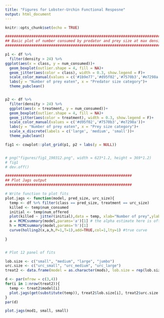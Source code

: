 ```yaml
---
title: "Figures for Lobster-Urchin Functional Resposne"
output: html_document
---
```


```r
knitr::opts_chunk$set(echo = TRUE)
```

```r

###############################################################################
## Basic plot of number consumed by predator and prey size at max density
##############################################################################

p1 <- df %>%
  filter(density > 24) %>%
ggplot(aes(x = class, y = num_consumed))+
  geom_boxplot(outlier.shape = 4, fill = NA)+
  geom_jitter(aes(color = class), width = 0.3, show.legend = F)+
  scale_color_manual(values = c('#1b9e77','#d95f02','#7570b3','#e7298a'))+
  labs(y = "Number of prey eaten", x = "Predator size category")+
  theme_pubclean()


p2 <- df %>%
  filter(density > 24) %>%
  ggplot(aes(x = treatment, y = num_consumed))+
  geom_boxplot(outlier.shape = 4, fill = NA)+
  geom_jitter(aes(color = treatment), width = 0.3, show.legend = F)+
  scale_color_manual(values = c('#d95f02','#7570b3','#e7298a'))+
  labs(y = "Number of prey eaten", x = "Prey size category")+
  scale_x_discrete(labels = c('large', 'medium', 'small'))+
  theme_pubclean()

fig1 <- cowplot::plot_grid(p1, p2 + labs(y = NULL))


# png("figures/fig1_190312.png", width = 623*1.2, height = 369*1.2)
# fig1
# dev.off()
```

```r

##########################################################
## Plot Jags output
##########################################################

# Write function to plot fits
plot.jags <- function(model, pred_size, urc_size){
  temp <- df %>% filter(class == pred_size, treatment == urc_size)
  killed <- temp$num_consumed
  initial <- temp$num_offered
  plot(killed ~ jitter(initial),data = temp, xlab="Number of prey",ylab="Number consumed", ylim = c(0,26), main = paste(pred_size, "lobster", "--", urc_size, "urchins"))
  a = MCMCsummary(model,params='a')[1] # the alpha estimate here is often bounding up against zero
  h = MCMCsummary(model,params='h')[1]
  curve(holling2(x,a,h,P=1,T=1),add=TRUE,col=1,lty=1) #true curve
  
}


# Plot 12 panel of fits

lob.size <- c("small", "medium", "large", "jumbo")
urc.size <- c("urc_small", "urc_medium", "urc_large")
treat2 <- data.frame(model = as.character(mods), lob.size = rep(lob.size, times = 3), urc.size = rep(urc.size, each = 4))

d <- par(mfrow = c(3,4))
for(i in 1:nrow(treat2)){
  temp <- treat2$model[i]
  plot.jags(get(substitute(temp)), treat2$lob.size[i], treat2$urc.size[i])
}
par(d)

plot.jags(mod1, small, small)
```

